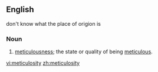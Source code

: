==English==
don't know what the place of origion is
===Noun===
{{en-noun|-}}

# [[meticulousness]]; the state or quality of being [[meticulous]].

[[vi:meticulosity]]
[[zh:meticulosity]]